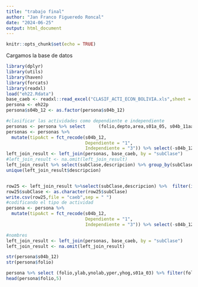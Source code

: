 ```yaml
---
title: "trabajo final"
author: "Jan Franco Figueredo Roncal"
date: "2024-06-25"
output: html_document
---
```


```r
knitr::opts_chunk$set(echo = TRUE)
```
Cargamos la base de datos 
```r
library(dplyr)
library(utils)
library(haven)
library(forcats)
library(readxl)
load("eh22.Rdata")
base_caeb <- readxl::read_excel("CLASIF_ACTI_ECON_BOLIVIA.xls",sheet = 5)
persona <- eh22p
persona$s04b_12 <- as.factor(persona$s04b_12)

#clasificar las actividades como dependiente e independiente
personas <- persona %>% select     (folio,depto,area,s01a_05, s04b_11aa,s04b_11ba,s04b_12,ylab,subClase = s04b_10a_cod) %>% filter((s04b_12 == "1" | s04b_12 == "3")&(s01a_05==1))
personas <- personas %>%
  mutate(tipoAct = fct_recode(s04b_12,
                              Dependiente = "1",
                              Independiente = "3")) %>% select(-s04b_12)
left_join_result <- left_join(personas, base_caeb, by = "subClase")
#left_join_result <- na.omit(left_join_result)
left_join_result %>% select(subClase,descripcion) %>% group_by(subClase) %>% summarise()
unique(left_join_result$descripcion)


row25 <- left_join_result %>%select(subClase,descripcion) %>%  filter(is.na(descripcion)) %>% arrange(subClase) %>% group_by(subClase) %>% summarise(n())
row25$subClase <- as.character(row25$subClase)
write.csv(row25,file = "caeb",sep = " ")
#codificando el tipo de actividad
persona <- persona %>%
  mutate(tipoAct = fct_recode(s04b_12,
                              Dependiente = "1",
                              Independiente = "3")) %>% select(-s04b_12)

#nombres 
left_join_result <- left_join(personas, base_caeb, by = "subClase")
left_join_result <- na.omit(left_join_result)

str(persona$s04b_12)
str(persona$folio)

```

```r
persona %>% select (folio,ylab,ynolab,yper,yhog,s01a_03) %>% filter(folio == "111-000043-A-0031")
head(persona$folio,5)

```

